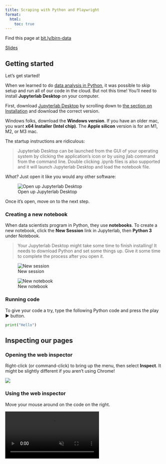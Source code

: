 ```yaml
---
title: Scraping with Python and Playwright
format:
  html:
    toc: true
---
```


::: {.callout-tip appearance="simple"}
Find this page at [bit.ly/birn-data](https://bit.ly/birn-data)
:::

[Slides](slides-scraping.qmd)

## Getting started

Let's get started!

When we learned to do [data analysis in Python](pandas.qmd), it was possible to skip setup and run all of our code in the cloud. But not this time! You'll need to install **Jupyterlab Desktop** on your computer.

First, download [Jupyterlab Desktop](https://github.com/Jupyterlab/Jupyterlab-desktop) by scrolling down to [the section on Installation](https://github.com/Jupyterlab/Jupyterlab-desktop?tab=readme-ov-file#installation) and download the correct version.

Windows folks, download the **Windows version**. If you have an older mac, you want **x64 Installer (Intel chip)**. The **Apple silicon** version is for an M1, M2, or M3 mac.

The startup instructions are ridiculous:

> Jupyterlab Desktop can be launched from the GUI of your operating system by clicking the application's icon or by using jlab command from the command line. Double clicking .ipynb files is also supported and it will launch Jupyterlab Desktop and load the notebook file.

*What?* Just open it like you would any other software:

![Open up Jupyterlab Desktop](images/open-up.png)

Once it's open, move on to the next step.

### Creating a new notebook

When data scientists program in Python, they use **notebooks**. To create a new notebook, click the **New Session** link in Jupyterlab, then **Python 3** under Notebook.

> Your Jupyterlab Desktop might take some time to finish installing! It needs to download Python and set some things up. Give it some time to complete the process after you open it.

![New session](images/new-session.png)

![New notebook](images/new-notebook.png)

### Running code

To give your code a try, type the following Python code and press the play ▶️ button.

```py
print("Hello")
```

## Inspecting our pages

### Opening the web inspector

Right-click (or command-click) to bring up the menu, then select **Inspect**. It might be slightly different if you aren't using Chrome!

![](images/click-inspect.png)

### Using the web inspector

Move your mouse around on the code on the right.

<video autoplay muted loop>
  <source src="images/selecting-resized.mov" type="video/mp4">
  Your browser does not support the video tag.
</video>

Or click the 'select' button and click what you are interested in

<video autoplay muted loop>
  <source src="images/selecting-2-resized.mov" type="video/mp4">
  Your browser does not support the video tag.
</video>

### Getting the code

To get the HTML code for part of the page, first find it using the Web Inspector. Then right click, Copy, Copy outerHTML. You can paste this into ChatGPT to help write your scraper.

![](images/select-outerhtml.png)

## Writing your scraper

Use [this custom prompt](prompt.qmd) to see if you can put together a scraper! We'll walk through it several times in class.

Our example we'll use is **Apraisal Companies** from [https://ia-plb.my.site.com/LicenseSearchPage](https://ia-plb.my.site.com/LicenseSearchPage)